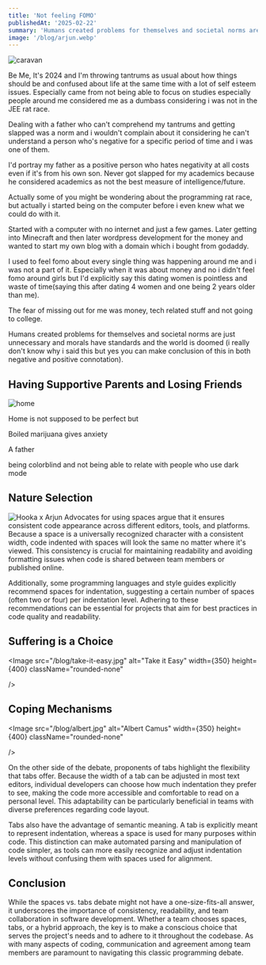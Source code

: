 ```yaml
---
title: 'Not feeling FOMO'
publishedAt: '2025-02-22'
summary: 'Humans created problems for themselves and societal norms are just unnecessary and morals have standards and the world is doomed'
image: '/blog/arjun.webp'
---
```



![caravan](/blog/caravan.jpg)

Be Me, It's 2024 and I'm throwing tantrums as usual about how things should be and confused about life at the same time with a lot of self esteem issues. Especially came from not being able to focus on studies especially people around me considered me as a dumbass considering i was not in the JEE rat race.

Dealing with a father who can't comprehend my tantrums and getting slapped was a norm and i wouldn't complain about it considering he can't understand a person who's negative for a specific period of time and i was one of them.

I'd portray my father as a positive person who hates negativity at all costs even if it's from his own son. Never got slapped for my academics because he considered academics as not the best measure of intelligence/future.

Actually some of you might be wondering about the programming rat race, but actually i started being on the computer before i even knew what we could do with it.

Started with a computer with no internet and just a few games. Later getting into Minecraft and then later wordpress development for the money and wanted to start my own blog with a domain which i bought from godaddy.

I used to feel fomo about every single thing was happening around me and i was not a part of it. Especially when it was about money and no i didn't feel fomo around girls but I'd explicitly say this dating women is pointless and waste of time(saying this after dating 4 women and one being 2 years older than me).

The fear of missing out for me was money, tech related stuff and not going to college.

Humans created problems for themselves and societal norms are just unnecessary and morals have standards and the world is doomed (i really don't know why i said this but yes you can make conclusion of this in both negative and positive connotation).

## Having Supportive Parents and Losing Friends
![home](/blog/home.jpg)

Home is not supposed to be perfect but

Boiled marijuana gives anxiety

A father 

being colorblind and not being able to relate with people who use dark mode


## Nature Selection

<Image
  src="/blog/arjun.webp"
  alt="Hooka x Arjun"
  width={600}
  height={400}
  className="rounded-none"
/>
Advocates for using spaces argue that it ensures consistent code appearance across different editors, tools, and platforms. Because a space is a universally recognized character with a consistent width, code indented with spaces will look the same no matter where it's viewed. This consistency is crucial for maintaining readability and avoiding formatting issues when code is shared between team members or published online.

Additionally, some programming languages and style guides explicitly recommend spaces for indentation, suggesting a certain number of spaces (often two or four) per indentation level. Adhering to these recommendations can be essential for projects that aim for best practices in code quality and readability.

## Suffering is a Choice

<Image
    src="/blog/take-it-easy.jpg"
    alt="Take it Easy"
    width={350}
    height={400}
    className="rounded-none"

/>

## Coping Mechanisms 

<Image
    src="/blog/albert.jpg"
    alt="Albert Camus"
    width={350}
    height={400}
    className="rounded-none"

/>

On the other side of the debate, proponents of tabs highlight the flexibility that tabs offer. Because the width of a tab can be adjusted in most text editors, individual developers can choose how much indentation they prefer to see, making the code more accessible and comfortable to read on a personal level. This adaptability can be particularly beneficial in teams with diverse preferences regarding code layout.

Tabs also have the advantage of semantic meaning. A tab is explicitly meant to represent indentation, whereas a space is used for many purposes within code. This distinction can make automated parsing and manipulation of code simpler, as tools can more easily recognize and adjust indentation levels without confusing them with spaces used for alignment.


## Conclusion

While the spaces vs. tabs debate might not have a one-size-fits-all answer, it underscores the importance of consistency, readability, and team collaboration in software development. Whether a team chooses spaces, tabs, or a hybrid approach, the key is to make a conscious choice that serves the project's needs and to adhere to it throughout the codebase. As with many aspects of coding, communication and agreement among team members are paramount to navigating this classic programming debate.
